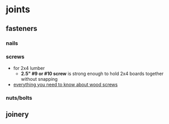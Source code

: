 # joints

## fasteners

### nails

### screws
- for 2x4 lumber
    - **2.5" #9 or #10 screw** is strong enough to hold 2x4 boards together without snapping
- [everything you need to know about wood screws](https://www.thehandymansdaughter.com/wood-screws/)

### nuts/bolts

## joinery